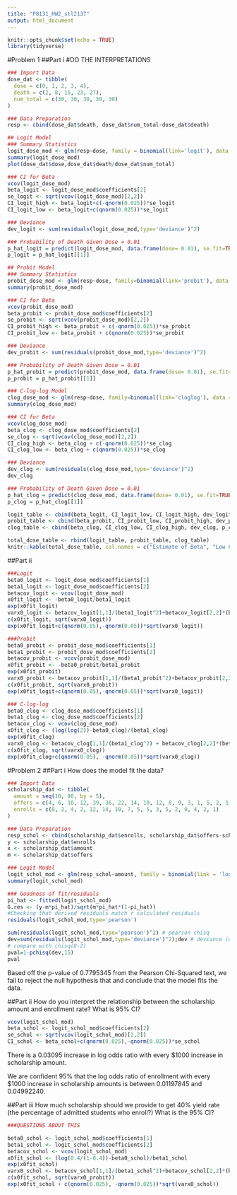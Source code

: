 ```yaml
---
title: "P8131_HW2_stl2137"
output: html_document
---
```


```r
knitr::opts_chunk$set(echo = TRUE)
library(tidyverse)
```

#Problem 1
##Part i
#DO THE INTERPRETATIONS
```r
### Import Data
dose_dat <- tibble(
  dose = c(0, 1, 2, 3, 4),
  death = c(2, 8, 15, 23, 27),
  num_total = c(30, 30, 30, 30, 30)
) 

### Data Preparation
resp <- cbind(dose_dat$death, dose_dat$num_total-dose_dat$death)
```

```r
## Logit Model
### Summary Statistics
logit_dose_mod <- glm(resp~dose, family = binomial(link='logit'), data = dose_dat)
summary(logit_dose_mod)
plot(dose_dat$dose,dose_dat$death/dose_dat$num_total)

### CI for Beta
vcov(logit_dose_mod)
beta_logit <- logit_dose_mod$coefficients[2]
se_logit <- sqrt(vcov(logit_dose_mod)[2,2])
CI_logit_high <- beta_logit+c(-qnorm(0.025))*se_logit
CI_logit_low <- beta_logit+c(qnorm(0.025))*se_logit

### Deviance 
dev_logit <- sum(residuals(logit_dose_mod,type='deviance')^2)

### Probability of Death Given Dose = 0.01
p_hat_logit = predict(logit_dose_mod, data.frame(dose= 0.01), se.fit=TRUE, type = 'response')
p_logit = p_hat_logit[[1]]
```

```r
## Probit Model
### Summary Statistics
probit_dose_mod <- glm(resp~dose, family=binomial(link='probit'), data = dose_dat)
summary(probit_dose_mod)

### CI for Beta
vcov(probit_dose_mod)
beta_probit <- probit_dose_mod$coefficients[2]
se_probit <- sqrt(vcov(probit_dose_mod)[2,2])
CI_probit_high <- beta_probit + c(-qnorm(0.025))*se_probit
CI_probit_low <- beta_probit + c(qnorm(0.025))*se_probit

### Deviance 
dev_probit <- sum(residuals(probit_dose_mod,type='deviance')^2)

### Probability of Death Given Dose = 0.01
p_hat_probit = predict(probit_dose_mod, data.frame(dose= 0.01), se.fit=TRUE, type = 'response')
p_probit = p_hat_probit[[1]]
```

```r
### C-log-log Model
clog_dose_mod <- glm(resp~dose, family=binomial(link='cloglog'), data = dose_dat)
summary(clog_dose_mod)

### CI for Beta
vcov(clog_dose_mod)
beta_clog <- clog_dose_mod$coefficients[2]
se_clog <- sqrt(vcov(clog_dose_mod)[2,2])
CI_clog_high <- beta_clog + c(-qnorm(0.025))*se_clog
CI_clog_low <- beta_clog + c(qnorm(0.025))*se_clog

### Deviance 
dev_clog <- sum(residuals(clog_dose_mod,type='deviance')^2)
dev_clog

### Probability of Death Given Dose = 0.01
p_hat_clog = predict(clog_dose_mod, data.frame(dose= 0.01), se.fit=TRUE, type = 'response')
p_clog = p_hat_clog[[1]]
```

```r
logit_table <- cbind(beta_logit, CI_logit_low, CI_logit_high, dev_logit, p_logit)
probit_table <- cbind(beta_probit, CI_probit_low, CI_probit_high, dev_probit, p_probit)
clog_table <- cbind(beta_clog, CI_clog_low, CI_clog_high, dev_clog, p_clog)

total_dose_table <- rbind(logit_table, probit_table, clog_table)
knitr::kable(total_dose_table, col.names = c("Estimate of Beta", "Low CI for Beta", "High CI for Beta", "Deviance", "Probability of Death Given Dose = 0.01"), digits = 4)
```

##Part ii
```r
###Logit
beta0_logit <- logit_dose_mod$coefficients[1]
beta1_logit <- logit_dose_mod$coefficients[2]
betacov_logit <- vcov(logit_dose_mod)
x0fit_logit <- -beta0_logit/beta1_logit
exp(x0fit_logit)
varx0_logit <- betacov_logit[1,1]/(beta1_logit^2)+betacov_logit[2,2]*(beta0_logit^2)/(beta1_logit^4)-2*betacov_logit[1,2]*beta0_logit/(beta1_logit^3)
c(x0fit_logit, sqrt(varx0_logit))
exp(x0fit_logit+c(qnorm(0.05),-qnorm(0.05))*sqrt(varx0_logit))

###Probit
beta0_probit <- probit_dose_mod$coefficients[1]
beta1_probit <- probit_dose_mod$coefficients[2]
betacov_probit <- vcov(probit_dose_mod)
x0fit_probit <- -beta0_probit/beta1_probit
exp(x0fit_probit)
varx0_probit <- betacov_probit[1,1]/(beta1_probit^2)+betacov_probit[2,2]*(beta0_probit^2)/(beta1_probit^4)-2*betacov_probit[1,2]*beta0_probit/(beta1_probit^3)
c(x0fit_probit, sqrt(varx0_probit))
exp(x0fit_logit+c(qnorm(0.05),-qnorm(0.05))*sqrt(varx0_logit))

### C-log-log
beta0_clog <- clog_dose_mod$coefficients[1]
beta1_clog <- clog_dose_mod$coefficients[2]
betacov_clog <- vcov(clog_dose_mod)
x0fit_clog <- (log(log(2))-beta0_clog)/(beta1_clog)
exp(x0fit_clog)
varx0_clog <- betacov_clog[1,1]/(beta1_clog^2) + betacov_clog[2,2]*(beta0_clog^2)/(beta1_clog^4)-2*betacov_clog[1,2]*beta0_clog/(beta1_clog^3)
c(x0fit_clog, sqrt(varx0_clog))
exp(x0fit_clog+c(qnorm(0.05), -qnorm(0.05))*sqrt(varx0_clog))

```

#Problem 2
##Part i
How does the model fit the data?
```r
### Import Data
scholarship_dat <- tibble(
  amount = seq(10, 90, by = 5),
  offers = c(4, 6, 10, 12, 39, 36, 22, 14, 10, 12, 8, 9, 3, 1, 5, 2, 1),
  enrolls = c(0, 2, 4, 2, 12, 14, 10, 7, 5, 5, 3, 5, 2, 0, 4, 2, 1)
)

### Data Preparation
resp_schol <- cbind(scholarship_dat$enrolls, scholarship_dat$offers-scholarship_dat$enrolls)
y <- scholarship_dat$enrolls
x <- scholarship_dat$amount
m <- scholarship_dat$offers
```

```r
### Logit Model
logit_schol_mod <- glm(resp_schol~amount, family = binomial(link = 'logit'), data = scholarship_dat)
summary(logit_schol_mod)
```

```r
### Goodness of fit/residuals 
pi_hat <- fitted(logit_schol_mod)
G.res <- (y-m*pi_hat)/sqrt(m*pi_hat*(1-pi_hat))
#Checking that derived residuals match r calculated residuals
residuals(logit_schol_mod,type='pearson')

sum(residuals(logit_schol_mod,type='pearson')^2) # pearson chisq 
dev=sum(residuals(logit_schol_mod,type='deviance')^2);dev # deviance (or obtain from summary(glm_logit)) 
# compare with chisq(8-2)
pval=1-pchisq(dev,15)
pval 
```

Based off the p-value of 0.7795345 from the Pearson Chi-Squared text, we fail to reject the null hypothesis that and conclude that the model fits the data. 

##Part ii
How do you interpret the relationship between the scholarship amount and enrollment rate? What is 95% CI?
```r
vcov(logit_schol_mod)
beta_schol <- logit_schol_mod$coefficients[2]
se_schol <- sqrt(vcov(logit_schol_mod)[2,2])
CI_schol <- beta_schol+c(qnorm(0.025),-qnorm(0.025))*se_schol
```

There is a 0.03095 increase in log odds ratio with every $1000 increase in scholarship amount. 

We are confident 95% that the log odds ratio of enrollment with every $1000 increase in scholarship amounts is between 0.01197845 and 0.04992240. 

##Part iii
How much scholarship should we provide to get 40% yield rate (the percentage of admitted students who enroll?) What is the 95% CI?
```r
###QUESTIONS ABOUT THIS

beta0_schol <- logit_schol_mod$coefficients[1]
beta1_schol <- logit_schol_mod$coefficients[2]
betacov_schol <- vcov(logit_schol_mod)
x0fit_schol <- (log(0.4/(1-0.4))-beta0_schol)/beta1_schol
exp(x0fit_schol)
varx0_schol <- betacov_schol[1,1]/(beta1_schol^2)+betacov_schol[2,2]*(beta0_schol^2)/(beta1_schol^4)-2*betacov_schol[1,2]*beta0_schol/(beta1_schol^3)
c(x0fit_schol, sqrt(varx0_probit))
exp(x0fit_schol + c(qnorm(0.025), -qnorm(0.025))*sqrt(varx0_schol))

```


